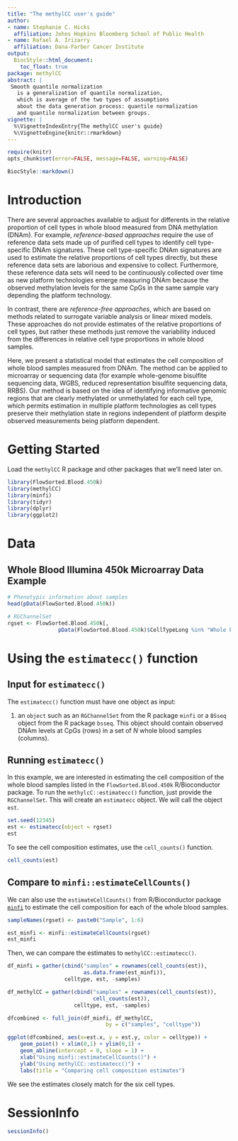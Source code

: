```yaml
---
title: "The methylCC user's guide"
author:
- name: Stephanie C. Hicks
  affiliation: Johns Hopkins Bloomberg School of Public Health
- name: Rafael A. Irizarry 
  affiliation: Dana-Farber Cancer Institute
output:
  BiocStyle::html_document:
    toc_float: true
package: methylCC
abstract: |
 Smooth quantile normalization
   is a generalization of quantile normalization, 
   which is average of the two types of assumptions 
   about the data generation process: quantile normalization
   and quantile normalization between groups.
vignette: |
  %\VignetteIndexEntry{The methylCC user's guide}
  %\VignetteEngine{knitr::rmarkdown}
---
```


```r
require(knitr)
opts_chunk$set(error=FALSE, message=FALSE, warning=FALSE)
```

```r
BiocStyle::markdown()
```


# Introduction

There are several approaches available to adjust for differents in the
relative proportion of cell types in whole blood measured from
DNA methylation (DNAm). For example, *reference-based approaches*
require the use of reference data sets made up of purified cell types to
identify cell type-specific DNAm signatures. These cell type-specific DNAm
signatures are used to estimate the relative proportions of cell types
directly, but these reference data sets are laborious and expensive to
collect. Furthermore, these reference data sets will need to be
continuously collected over time as new platform technologies emerge
measuring DNAm because the observed methylation levels for the same CpGs
in the same sample vary depending the platform technology.

In contrast, there are *reference-free approaches*,
which are based on methods related to surrogate variable analysis or
linear mixed models. These approaches do not provide
estimates of the relative proportions of cell types, but rather these
methods just remove the variability induced from the differences in
relative cell type proportions in whole blood samples.

Here, we present a statistical model that estimates the cell composition
of whole blood samples measured from DNAm. The method can be applied
to microarray or sequencing data (for example whole-genome bisulfite
sequencing data, WGBS, reduced representation bisulfite sequencing
data, RRBS). Our method is based on the
idea of identifying informative genomic regions that are clearly
methylated or unmethylated for each cell type, which permits
estimation in multiple platform technologies as cell types preserve
their methylation state in regions independent of platform despite
observed measurements being platform dependent.


# Getting Started

Load the `methylCC` R package and other packages that we'll need 
later on. 

```r
library(FlowSorted.Blood.450k)
library(methylCC)
library(minfi)
library(tidyr)
library(dplyr)
library(ggplot2)
```


# Data

## Whole Blood Illumina 450k Microarray Data Example

```r
# Phenotypic information about samples
head(pData(FlowSorted.Blood.450k))

# RGChannelSet
rgset <- FlowSorted.Blood.450k[,
                pData(FlowSorted.Blood.450k)$CellTypeLong %in% "Whole blood"]
```


# Using the `estimatecc()` function

## Input for `estimatecc()`
The `estimatecc()` function must have
one object as input:

1. an `object` such as an `RGChannelSet` from
the R package `minfi` or a `BSseq` object
from the R package `bsseq`. This object should 
contain observed DNAm levels at CpGs (rows) 
in a set of $N$ whole blood samples (columns). 

## Running `estimatecc()`

In this example, we are interested in estimating the cell
composition of the whole blood samples listed in the
`FlowSorted.Blood.450k` R/Bioconductor package.
To run the `methylcC::estimatecc()` function,
just provide the `RGChannelSet`. This will
create an `estimatecc` object. We
will call the object `est`.


```r
set.seed(12345)
est <- estimatecc(object = rgset) 
est
```

To see the cell composition estimates, use the
`cell_counts()` function.

```r
cell_counts(est)
```


## Compare to `minfi::estimateCellCounts()` 

We can also use the `estimateCellCounts()` from R/Bioconductor package
[`minfi`](http://bioconductor.org/packages/release/bioc/html/minfi.html)
to estimate the cell composition for each of the whole blood samples. 

```r
sampleNames(rgset) <- paste0("Sample", 1:6)

est_minfi <- minfi::estimateCellCounts(rgset)
est_minfi
```

Then, we can compare the estimates to `methylCC::estimatecc()`. 

```r
df_minfi = gather(cbind("samples" = rownames(cell_counts(est)),
                        as.data.frame(est_minfi)),
                  celltype, est, -samples)

df_methylCC = gather(cbind("samples" = rownames(cell_counts(est)),
                           cell_counts(est)),
                     celltype, est, -samples)

dfcombined <- full_join(df_minfi, df_methylCC, 
                               by = c("samples", "celltype"))

ggplot(dfcombined, aes(x=est.x, y = est.y, color = celltype)) +
    geom_point() + xlim(0,1) + ylim(0,1) +
    geom_abline(intercept = 0, slope = 1) +
    xlab("Using minfi::estimateCellCounts()") + 
    ylab("Using methylCC::estimatecc()") +
    labs(title = "Comparing cell composition estimates")
```

We see the estimates closely match for the six cell types. 


# SessionInfo

```r
sessionInfo()
```

